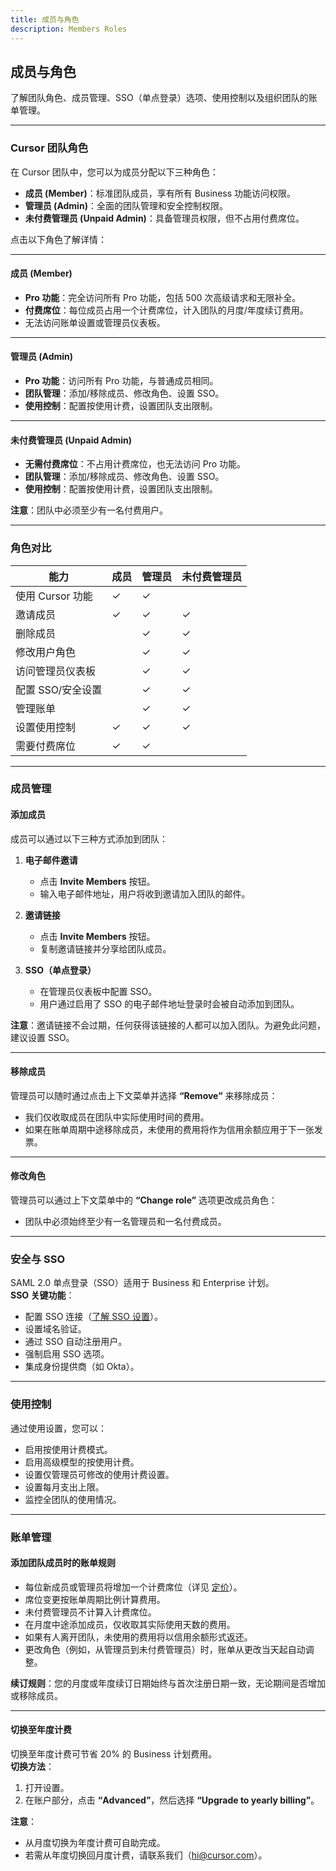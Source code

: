 ```yaml
---
title: 成员与角色 
description: Members Roles
---
```


## 成员与角色

了解团队角色、成员管理、SSO（单点登录）选项、使用控制以及组织团队的账单管理。

---

### **Cursor 团队角色**

在 Cursor 团队中，您可以为成员分配以下三种角色：  
- **成员 (Member)**：标准团队成员，享有所有 Business 功能访问权限。  
- **管理员 (Admin)**：全面的团队管理和安全控制权限。  
- **未付费管理员 (Unpaid Admin)**：具备管理员权限，但不占用付费席位。

点击以下角色了解详情：

---

#### **成员 (Member)**

- **Pro 功能**：完全访问所有 Pro 功能，包括 500 次高级请求和无限补全。  
- **付费席位**：每位成员占用一个计费席位，计入团队的月度/年度续订费用。  
- 无法访问账单设置或管理员仪表板。

---

#### **管理员 (Admin)**

- **Pro 功能**：访问所有 Pro 功能，与普通成员相同。  
- **团队管理**：添加/移除成员、修改角色、设置 SSO。  
- **使用控制**：配置按使用计费，设置团队支出限制。  

---

#### **未付费管理员 (Unpaid Admin)**

- **无需付费席位**：不占用计费席位，也无法访问 Pro 功能。  
- **团队管理**：添加/移除成员、修改角色、设置 SSO。  
- **使用控制**：配置按使用计费，设置团队支出限制。  

**注意**：团队中必须至少有一名付费用户。

---

### **角色对比**

| **能力**                       | **成员** | **管理员** | **未付费管理员** |
|--------------------------------|----------|------------|------------------|
| 使用 Cursor 功能                | ✓        | ✓          |                  |
| 邀请成员                       | ✓        | ✓          | ✓                |
| 删除成员                       |          | ✓          | ✓                |
| 修改用户角色                   |          | ✓          | ✓                |
| 访问管理员仪表板               |          | ✓          | ✓                |
| 配置 SSO/安全设置              |          | ✓          | ✓                |
| 管理账单                       |          | ✓          | ✓                |
| 设置使用控制                   | ✓        | ✓          | ✓                |
| 需要付费席位                   | ✓        | ✓          |                  |

---

### **成员管理**

#### **添加成员**

成员可以通过以下三种方式添加到团队：

1. **电子邮件邀请**  
   - 点击 **Invite Members** 按钮。  
   - 输入电子邮件地址，用户将收到邀请加入团队的邮件。

2. **邀请链接**  
   - 点击 **Invite Members** 按钮。  
   - 复制邀请链接并分享给团队成员。

3. **SSO（单点登录）**  
   - 在管理员仪表板中配置 SSO。  
   - 用户通过启用了 SSO 的电子邮件地址登录时会被自动添加到团队。

**注意**：邀请链接不会过期，任何获得该链接的人都可以加入团队。为避免此问题，建议设置 SSO。

---

#### **移除成员**

管理员可以随时通过点击上下文菜单并选择 **“Remove”** 来移除成员：  
- 我们仅收取成员在团队中实际使用时间的费用。  
- 如果在账单周期中途移除成员，未使用的费用将作为信用余额应用于下一张发票。

---

#### **修改角色**

管理员可以通过上下文菜单中的 **“Change role”** 选项更改成员角色：  
- 团队中必须始终至少有一名管理员和一名付费成员。

---

### **安全与 SSO**

SAML 2.0 单点登录（SSO）适用于 Business 和 Enterprise 计划。  
**SSO 关键功能**：  
- 配置 SSO 连接（[了解 SSO 设置](#)）。  
- 设置域名验证。  
- 通过 SSO 自动注册用户。  
- 强制启用 SSO 选项。  
- 集成身份提供商（如 Okta）。

---

### **使用控制**

通过使用设置，您可以：  
- 启用按使用计费模式。  
- 启用高级模型的按使用计费。  
- 设置仅管理员可修改的使用计费设置。  
- 设置每月支出上限。  
- 监控全团队的使用情况。

---

### **账单管理**

#### **添加团队成员时的账单规则**

- 每位新成员或管理员将增加一个计费席位（详见 [定价](#)）。  
- 席位变更按账单周期比例计算费用。  
- 未付费管理员不计算入计费席位。  
- 在月度中途添加成员，仅收取其实际使用天数的费用。  
- 如果有人离开团队，未使用的费用将以信用余额形式返还。  
- 更改角色（例如，从管理员到未付费管理员）时，账单从更改当天起自动调整。

**续订规则**：您的月度或年度续订日期始终与首次注册日期一致，无论期间是否增加或移除成员。

---

#### **切换至年度计费**

切换至年度计费可节省 20% 的 Business 计划费用。  
**切换方法**：  
1. 打开设置。  
2. 在账户部分，点击 **“Advanced”**，然后选择 **“Upgrade to yearly billing”**。

**注意**：  
- 从月度切换为年度计费可自助完成。  
- 若需从年度切换回月度计费，请联系我们（hi@cursor.com）。